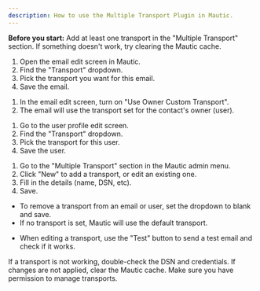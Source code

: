 ```yaml
---
description: How to use the Multiple Transport Plugin in Mautic.
---
```


<Callout type="note" emoji="🛠️">
  <b>Before you start:</b>  
  Add at least one transport in the "Multiple Transport" section. If something doesn't work, try clearing the Mautic cache.
</Callout>

<Steps>
  <Step title="Assign a Transport to an Email">
    <ol>
      <li>Open the email edit screen in Mautic.</li>
      <li>Find the "Transport" dropdown.</li>
      <li>Pick the transport you want for this email.</li>
      <li>Save the email.</li>
    </ol>
  </Step>
  <Step title="Use Contact Owner's Transport">
    <ol>
      <li>In the email edit screen, turn on "Use Owner Custom Transport".</li>
      <li>The email will use the transport set for the contact's owner (user).</li>
    </ol>
  </Step>
  <Step title="Assign a Transport to a User">
    <ol>
      <li>Go to the user profile edit screen.</li>
      <li>Find the "Transport" dropdown.</li>
      <li>Pick the transport for this user.</li>
      <li>Save the user.</li>
    </ol>
  </Step>
  <Step title="Add or Edit Transports">
    <ol>
      <li>Go to the "Multiple Transport" section in the Mautic admin menu.</li>
      <li>Click "New" to add a transport, or edit an existing one.</li>
      <li>Fill in the details (name, DSN, etc).</li>
      <li>Save.</li>
    </ol>
  </Step>
  <Step title="Remove or Reset a Transport">
    <ul>
      <li>To remove a transport from an email or user, set the dropdown to blank and save.</li>
      <li>If no transport is set, Mautic will use the default transport.</li>
    </ul>
  </Step>
  <Step title="Test a Transport">
    <ul>
      <li>When editing a transport, use the "Test" button to send a test email and check if it works.</li>
    </ul>
  </Step>
</Steps>

<Callout type="tip" emoji="💡">
  If a transport is not working, double-check the DSN and credentials.  
  If changes are not applied, clear the Mautic cache.  
  Make sure you have permission to manage transports.
</Callout>
